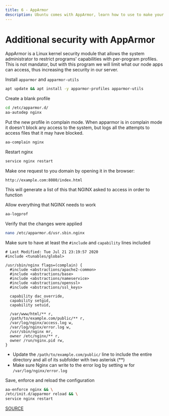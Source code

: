 ```yaml
---
title: 6 - AppArmor
description: Ubuntu comes with AppArmor, learn how to use to make your server more secure.
---
```


# Additional security with AppArmor

AppArmor is a Linux kernel security module that allows the system administrator to restrict programs' capabilities with per-program profiles. This is not mandator, but with this program we will limit what our node apps can access, thus increasing the security in our server.

Install `apparmor` and `apparmor-utils`

```sh
apt update && apt install -y apparmor-profiles apparmor-utils
```

Create a blank profile

```sh
cd /etc/apparmor.d/
aa-autodep nginx
```

Put the new profile in complain mode. When apparmor is in complain mode it doesn't block any access to the system, but logs all the attempts to access files that it may have blocked.

```sh
aa-complain nginx
```

Restart nginx

```sh
service nginx restart
```

Make one request to you domain by opening it in the browser:

`http://example.com:8080/index.html`

This will generate a list of this that NGINX asked to access in order to function

Allow everything that NGINX needs to work

```sh
aa-logprof
```

Verify that the changes were applied

```sh
nano /etc/apparmor.d/usr.sbin.nginx
```

Make sure to have at least the `#include` and `capability` lines included

```
# Last Modified: Tue Jul 21 23:19:57 2020
#include <tunables/global>

/usr/sbin/nginx flags=(complain) {
  #include <abstractions/apache2-common>
  #include <abstractions/base>
  #include <abstractions/nameservice>
  #include <abstractions/openssl>
  #include <abstractions/ssl_keys>

  capability dac_override,
  capability setgid,
  capability setuid,

  /var/www/html/** r,
  /path/to/example.com/public/** r,
  /var/log/nginx/access.log w,
  /var/log/nginx/error.log w,
  /usr/sbin/nginx mr,
  owner /etc/nginx/** r,
  owner /run/nginx.pid rw,
}
```

- Update the `/path/to/example.com/public/` line to include the entire directory and all of its subfolder with two asterisk (\*\*)
- Make sure Nginx can write to the error log by setting w for `/var/log/nginx/error.log`

Save, enforce and reload the configuration

```sh
aa-enforce nginx && \
/etc/init.d/apparmor reload && \
service nginx restart
```

[SOURCE](https://www.digitalocean.com/community/tutorials/how-to-create-an-apparmor-profile-for-nginx-on-ubuntu-14-04)

